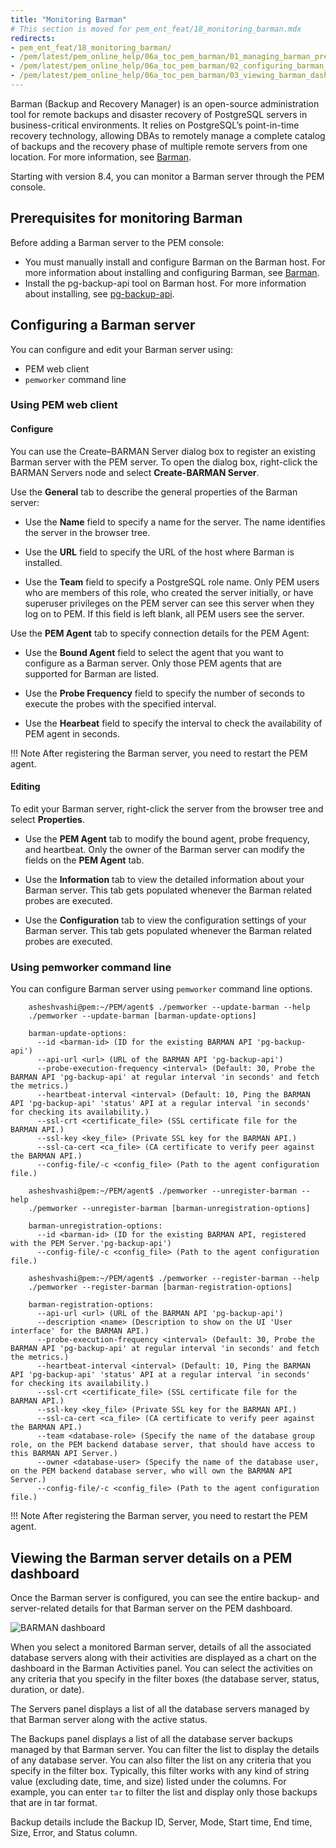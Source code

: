 ```yaml
---
title: "Monitoring Barman"
# This section is moved for pem_ent_feat/18_monitoring_barman.mdx
redirects:
- pem_ent_feat/18_monitoring_barman/
- /pem/latest/pem_online_help/06a_toc_pem_barman/01_managing_barman_prerequisites/
- /pem/latest/pem_online_help/06a_toc_pem_barman/02_configuring_barman_server/
- /pem/latest/pem_online_help/06a_toc_pem_barman/03_viewing_barman_dashboard/
---
```


Barman (Backup and Recovery Manager) is an open-source administration tool for remote backups and disaster recovery of PostgreSQL servers in business-critical environments. It relies on PostgreSQL’s point-in-time recovery technology, allowing DBAs to remotely manage a complete catalog of backups and the recovery phase of multiple remote servers from one location. For more information, see [Barman](/supported-open-source/barman/).

Starting with version 8.4, you can monitor a Barman server through the PEM console.

## Prerequisites for monitoring Barman

Before adding a Barman server to the PEM console:

- You must manually install and configure Barman on the Barman host. For more information about installing and configuring Barman, see [Barman](/supported-open-source/barman/).
- Install the pg-backup-api tool on Barman host. For more information about installing, see [pg-backup-api](/supported-open-source/barman/pg-backup-api/).


## Configuring a Barman server

You can configure and edit your Barman server using:

- PEM web client
- `pemworker` command line

### Using PEM web client

#### Configure

You can use the Create–BARMAN Server dialog box to register an existing Barman server with the PEM server. To open the dialog box, right-click the BARMAN Servers node and select **Create-BARMAN Server**.

Use the **General** tab to describe the general properties of the Barman server:

- Use the **Name** field to specify a name for the server. The name identifies the server in the browser tree.

- Use the **URL** field to specify the URL of the host where Barman is installed.

- Use the **Team** field to specify a PostgreSQL role name. Only PEM users who are members of this role, who created the server initially, or have superuser privileges on the PEM server can see this server when they log on to PEM. If this field is left blank, all PEM users see the server.

Use the **PEM Agent** tab to specify connection details for the PEM Agent:

- Use the **Bound Agent** field to select the agent that you want to configure as a Barman server. Only those PEM agents that are supported for Barman are listed.

- Use the **Probe Frequency** field to specify the number of seconds to execute the probes with the specified interval.

- Use the **Hearbeat** field to specify the interval to check the availability of PEM agent in seconds.

!!! Note
    After registering the Barman server, you need to restart the PEM agent.

#### Editing

To edit your Barman server, right-click the server from the browser tree and select **Properties**.

- Use the **PEM Agent** tab to modify the bound agent, probe frequency, and heartbeat. Only the owner of the Barman server can modify the fields on the **PEM Agent** tab.

- Use the **Information** tab to view the detailed information about your Barman server. This tab gets populated whenever the Barman related probes are executed.

- Use the **Configuration** tab to view the configuration settings of your Barman server. This tab gets populated whenever the Barman related probes are executed. 

### Using pemworker command line

You can configure Barman server using `pemworker` command line options.

``` text
    asheshvashi@pem:~/PEM/agent$ ./pemworker --update-barman --help
    ./pemworker --update-barman [barman-update-options]

    barman-update-options:
      --id <barman-id> (ID for the existing BARMAN API 'pg-backup-api')
      --api-url <url> (URL of the BARMAN API 'pg-backup-api')
      --probe-execution-frequency <interval> (Default: 30, Probe the BARMAN API 'pg-backup-api' at regular interval 'in seconds' and fetch the metrics.)
      --heartbeat-interval <interval> (Default: 10, Ping the BARMAN API 'pg-backup-api' 'status' API at a regular interval 'in seconds' for checking its availability.)
      --ssl-crt <certificate_file> (SSL certificate file for the BARMAN API.)
      --ssl-key <key_file> (Private SSL key for the BARMAN API.)
      --ssl-ca-cert <ca_file> (CA certificate to verify peer against the BARMAN API.)
      --config-file/-c <config_file> (Path to the agent configuration file.)

    asheshvashi@pem:~/PEM/agent$ ./pemworker --unregister-barman --help
    ./pemworker --unregister-barman [barman-unregistration-options]

    barman-unregistration-options:
      --id <barman-id> (ID for the existing BARMAN API, registered with the PEM Server.'pg-backup-api')
      --config-file/-c <config_file> (Path to the agent configuration file.)

    asheshvashi@pem:~/PEM/agent$ ./pemworker --register-barman --help
    ./pemworker --register-barman [barman-registration-options]

    barman-registration-options:
      --api-url <url> (URL of the BARMAN API 'pg-backup-api')
      --description <name> (Description to show on the UI 'User interface' for the BARMAN API.)
      --probe-execution-frequency <interval> (Default: 30, Probe the BARMAN API 'pg-backup-api' at regular interval 'in seconds' and fetch the metrics.)
      --heartbeat-interval <interval> (Default: 10, Ping the BARMAN API 'pg-backup-api' 'status' API at a regular interval 'in seconds' for checking its availability.)
      --ssl-crt <certificate_file> (SSL certificate file for the BARMAN API.)
      --ssl-key <key_file> (Private SSL key for the BARMAN API.)
      --ssl-ca-cert <ca_file> (CA certificate to verify peer against the BARMAN API.)
      --team <database-role> (Specify the name of the database group role, on the PEM backend database server, that should have access to this BARMAN API Server.)
      --owner <database-user> (Specify the name of the database user, on the PEM backend database server, who will own the BARMAN API Server.)
      --config-file/-c <config_file> (Path to the agent configuration file.)
```

!!! Note
    After registering the Barman server, you need to restart the PEM agent.


## Viewing the Barman server details on a PEM dashboard

Once the Barman server is configured, you can see the entire backup- and server-related details for that Barman server on the PEM dashboard.

![BARMAN dashboard](images/barman_dashboard.png)

When you select a monitored Barman server, details of all the associated database servers along with their activities are displayed as a chart on the dashboard in the Barman Activities panel. You can select the activities on any criteria that you specify in the filter boxes (the database server, status, duration, or date).

The Servers panel displays a list of all the database servers managed by that Barman server along with the active status.

The Backups panel displays a list of all the database server backups managed by that Barman server. You can filter the list to display the details of any database server. You can also filter the list on any criteria that you specify in the filter box. Typically, this filter works with any kind of string value (excluding date, time, and size) listed under the columns. For example, you can enter `tar` to filter the list and display only those backups that are in tar format.

Backup details include the Backup ID, Server, Mode, Start time, End time, Size, Error, and Status column.
